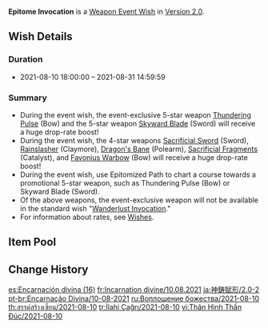 {{Wish
|name              = Epitome Invocation 2021-08-10
|image             = Epitome Invocation 2021-08-10.png
|type              = Weapon Event
|duration          = event
|time_start        = 2021-08-10 18:00:00
|time_end          = 2021-08-31 14:59:59
|link              = https://www.hoyolab.com/article/666958
|preceding         = Epitome Invocation/2021-07-21
|alongside         = Tapestry of Golden Flames/2021-08-10
|succeeding        = Epitome Invocation/2021-09-01
}}
'''Epitome Invocation''' is a [[Weapon Event Wish]] in [[Version 2.0]].

==Wish Details==
===Duration===
* 2021-08-10 18:00:00 &ndash; 2021-08-31 14:59:59

===Summary===
* During the event wish, the event-exclusive 5-star weapon [[Thundering Pulse]] (Bow) and the 5-star weapon [[Skyward Blade]] (Sword) will receive a huge drop-rate boost!
* During the event wish, the 4-star weapons [[Sacrificial Sword]] (Sword), [[Rainslasher]] (Claymore), [[Dragon's Bane]] (Polearm), [[Sacrificial Fragments]] (Catalyst), and [[Favonius Warbow]] (Bow) will receive a huge drop-rate boost!
* During the event wish, use Epitomized Path to chart a course towards a promotional 5-star weapon, such as Thundering Pulse (Bow) or Skyward Blade (Sword).
* Of the above weapons, the event-exclusive weapon will not be available in the standard wish "[[Wanderlust Invocation]]."
* For information about rates, see [[Wish]]es.

==Item Pool==
{{Wish Pool
|weapon_5_F    = Thundering Pulse; Skyward Blade
|weapon_4_F    = Sacrificial Sword; Rainslasher; Dragon's Bane; Sacrificial Fragments; Favonius Warbow
|character_4   = Barbara; Beidou; Bennett; Chongyun; Diona; Fischl; Ningguang; Noelle; Razor; Rosaria; Sucrose; Xiangling; Xingqiu; Xinyan; Yanfei
|weapon_5      = Amos' Bow; Aquila Favonia; Lost Prayer to the Sacred Winds; Primordial Jade Winged-Spear; Skyward Atlas; Skyward Harp; Skyward Pride; Skyward Spine; Wolf's Gravestone
|weapon_4      = Eye of Perception; Favonius Codex; Favonius Greatsword; Favonius Lance; Favonius Sword; Lion's Roar; Rust; Sacrificial Bow; Sacrificial Greatsword; The Bell; The Flute; The Stringless; The Widsith
|weapon_3      = Black Tassel; Bloodtainted Greatsword; Cool Steel; Debate Club; Emerald Orb; Ferrous Shadow; Harbinger of Dawn; Magic Guide; Raven Bow; Sharpshooter's Oath; Skyrider Sword; Slingshot; Thrilling Tales of Dragon Slayers
}}

==Change History==
{{Change History|2.0}}

[[es:Encarnación divina (16)]]
[[fr:Incarnation divine/10.08.2021]]
[[ja:神鋳賦形/2.0-2]]
[[pt-br:Encarnação Divina/10-08-2021]]
[[ru:Воплощение божества/2021-08-10]]
[[th:สรรค์สร้างเซียน/2021-08-10]]
[[tr:İlahi Çağrı/2021-08-10]]
[[vi:Thân Hình Thần Đúc/2021-08-10]]